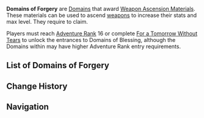 {{Terminology Infobox
|image = 
|type  = Domain Types
}}
'''Domains of Forgery''' are [[Domains]] that award [[Weapon Ascension Materials]]. These materials can be used to ascend [[weapons]] to increase their stats and max level. They require {{Item|Original Resin|30|x=20}} to claim.

Players must reach [[Adventure Rank]] 16 or complete [[For a Tomorrow Without Tears]] to unlock the entrances to Domains of Blessing, although the Domains within may have higher Adventure Rank entry requirements.

==List of Domains of Forgery==
{{Domains by Category Table|Domains of Forgery}}

==Change History==
{{Change History|1.0}}

==Navigation==
{{Domain Navbox|Permanent}}
[[Category:Domains of Forgery| ]]